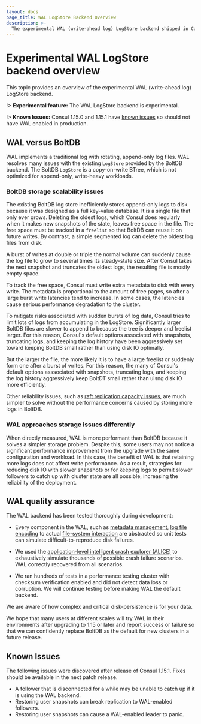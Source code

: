 ```yaml
---
layout: docs
page_title: WAL LogStore Backend Overview
description: >-
  The experimental WAL (write-ahead log) LogStore backend shipped in Consul 1.15 is intended to replace the BoltDB backend, improving performance and log storage issues.
---
```


# Experimental WAL LogStore backend overview

This topic provides an overview of the experimental WAL (write-ahead log) LogStore backend. 

!> **Experimental feature:** The WAL LogStore backend is experimental.

!> **Known Issues:** Consul 1.15.0 and 1.15.1 have [known issues](#known-issues) so should not have WAL enabled in production.

## WAL versus BoltDB

WAL implements a traditional log with rotating, append-only log files. WAL resolves many issues with the existing `LogStore` provided by the BoltDB backend. The BoltDB `LogStore` is a copy-on-write BTree, which is not optimized for append-only, write-heavy workloads. 

### BoltDB storage scalability issues

The existing BoltDB log store inefficiently stores append-only logs to disk because it was designed as a full key-value database. It is a single file that only ever grows. Deleting the oldest logs, which Consul does regularly when it makes new snapshots of the state, leaves free space in the file. The free space must be tracked in a `freelist` so that BoltDB can reuse it on future writes. By contrast, a simple segmented log can delete the oldest log files from disk. 

A burst of writes at double or triple the normal volume can suddenly cause the log file to grow to several times its steady-state size. After Consul takes the next snapshot and truncates the oldest logs, the resulting file is mostly empty space. 

To track the free space, Consul must write extra metadata to disk with every write. The metadata is proportional to the amount of free pages, so after a large burst write latencies tend to increase. In some cases, the latencies cause serious performance degradation to the cluster.

To mitigate risks associated with sudden bursts of log data, Consul tries to limit lots of logs from accumulating in the LogStore. Significantly larger BoltDB files are slower to append to because the tree is deeper and freelist larger. For this reason, Consul's default options associated with snapshots, truncating logs, and keeping the log history have been aggressively set toward keeping BoltDB small rather than using disk IO optimally. 

But the larger the file, the more likely it is to have a large freelist or suddenly form one after a burst of writes. For this reason, the many of Consul's default options asssociated with snapshots, truncating logs, and keeping the log history aggressively keep BoltDT small rather than uisng disk IO more efficiently. 

Other reliability issues, such as [raft replication capacity issues](/consul/docs/agent/telemetry#raft-replication-capacity-issues), are much simpler to solve without the performance concerns caused by storing more logs in BoltDB. 

### WAL approaches storage issues differently

When directly measured, WAL is more performant than BoltDB because it solves a simpler storage problem. Despite this, some users may not notice a significant performance improvement from the upgrade with the same configuration and workload. In this case, the benefit of WAL is that retaining more logs does not affect write performance. As a result, strategies for reducing disk IO with slower snapshots or for keeping logs to permit slower followers to catch up with cluster state are all possible, increasing the reliability of the deployment.

## WAL quality assurance

The WAL backend has been tested thoroughly during development:

- Every component in the WAL, such as [metadata management](https://github.com/hashicorp/raft-wal/blob/main/types/meta.go), [log file encoding](https://github.com/hashicorp/raft-wal/blob/main/types/segment.go) to actual [file-system interaction](https://github.com/hashicorp/raft-wal/blob/main/types/vfs.go) are abstracted so unit tests can simulate difficult-to-reproduce disk failures.
 
- We used the [application-level intelligent crash explorer (ALICE)](https://github.com/hashicorp/raft-wal/blob/main/alice/README.md) to exhaustively simulate thousands of possible crash failure scenarios. WAL correctly recovered from all scenarios.

- We ran hundreds of tests in a performance testing cluster with checksum verification enabled and did not detect data loss or corruption. We will continue testing before making WAL the default backend.

We are aware of how complex and critical disk-persistence is for your data.

We hope that many users at different scales will try WAL in their environments after upgrading to 1.15 or later and report success or failure so that we can confidently replace BoltDB as the default for new clusters in a future release.

## Known Issues

The following issues were discovered after release of Consul 1.15.1. Fixes should be available in the next patch release.

 * A follower that is disconnected for a while may be unable to catch up if it is using the WAL backend.
 * Restoring user snapshots can break replication to WAL-enabled followers.
 * Restoring user snapshots can cause a WAL-enabled leader to panic.
